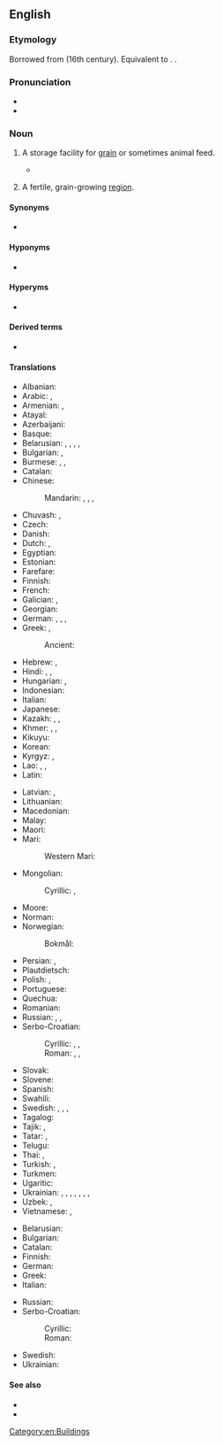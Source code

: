 ==English==
{{wikipedia}}

===Etymology===
{{root|en|ine-pro|*ǵerh₂-}}
Borrowed from {{bor|en|la|grānārium}} (16th century). Equivalent to {{suffix|en|grain|ary}}. {{doublet|en|garner}}.

===Pronunciation===
* {{IPA|en|/ˈɡɹænəɹi/}}
* {{audio|en|LL-Q1860 (eng)-Vealhurl-granary.wav|Audio (UK)}}

===Noun===
{{en-noun|+|granarys|pl2qual=obsolete}}

# {{lb|en|agriculture}} A storage facility for [[grain]] or sometimes animal feed.
#* {{quote-book|en|year=1837| year_published= 1977 |page=237|title= {{w|Mauprat}} |author= {{w|George Sand}}|trans=Stanley Young|publisher=Cassandra Editions|url= https://books.google.co.nz/books?id=NTTeAwAAQBAJ |isbn= 9780897338677 |passage= For a long time the dormouse and polecat had seemed to him overfeeble enemies for his restless valour, even as the '''granary''' floor seemed to afford too narrow a field. Every day he read the papers of the previous day in the servants' hall of the houses he visited, and it appeared to him that this war in America, which was hailed as the awakening of the spirit of liberty and justice in the New World, ought to produce a revolution in France.}}
# {{lb|en|figuratively}} A fertile, grain-growing [[region]].

====Synonyms====
* {{sense|fertile region}} {{l|en|breadbasket}}

==== Hyponyms ====
* {{sense|fertile region}} {{l|en|rice bowl}}

==== Hyperyms ====
* {{sense|fertile region}} {{l|en|food bowl}}

====Derived terms====
* {{l|en|granary bread}}

====Translations====
{{trans-top|storage facility}}
* Albanian: {{t+|sq|hambar|m}}
* Arabic: {{t|ar|مَخْزَن الْحُبُوب|m}}, {{t|ar|شُونَة|f}}
* Armenian: {{t+|hy|ամբար}}, {{t+|hy|շտեմարան}}
* Atayal: {{t|tay|khu}}
* Azerbaijani: {{t+|az|anbar}}
* Basque: {{t|eu|aletegi}}
* Belarusian: {{t|be|збожжасхо́вішча|n}}, {{t|be|сві́ран|m}}, {{t|be|клець|f}}, {{t|be|жы́тніца|f}}, {{t|be|амба́р|m}}
* Bulgarian: {{t+|bg|хамба́р|m}}, {{t+|bg|жи́тница|f}}
* Burmese: {{t+|my|စည့်}}, {{t+|my|ကျီ}}, {{t+|my|စပါးကျီ}}
* Catalan: {{t+|ca|graner}}
* Chinese:
*: Mandarin: {{t|cmn|筒倉}}, {{t|cmn|筒仓|tr=tǒngcāng}}, {{t+|cmn|糧倉}}, {{t+|cmn|粮仓|tr=liángcāng}}
* Chuvash: {{t|cv|ампар}}, {{t|cv|кӗлет}}
* Czech: {{t|cs|sýpka|f}}
* Danish: {{t+|da|lade|c}}
* Dutch: {{t+|nl|graanschuur}}, {{t+|nl|spieker|m}}
* Egyptian: {{t-egy|mẖr|h=m-a:Xr-r:pr}}
* Estonian: {{t+|et|ait}}
* Farefare: {{t|gur|bãarɛ}}
* Finnish: {{t+|fi|aitta}}
* French: {{t+|fr|grenier|m}}
* Galician: {{t+|gl|hórreo|m}}, {{t+|gl|celeiro|m}}
* Georgian: {{t|ka|ბეღელი}}
* German: {{t+|de|Getreidespeicher|m}}, {{t|de|Kornhaus|n}}, {{t+|de|Kornspeicher|m}}, {{t+|de|Speicher|m}}
* Greek: {{t+|el|σιταποθήκη|m}}, {{t+|el|σιτοβολώνας|m}}
*: Ancient: {{t|grc|σιτοθήκη|f}}
* Hebrew: {{t+|he|מַמְּגוּרָה|f|tr=mamgurá}}, {{t+|he|אָסָם|m|tr=asám}}
* Hindi: {{t|hi|धान्यागार|m}}, {{t|hi|अन्नागार|m}}, {{t+|hi|बखारी|f}}
* Hungarian: {{t+|hu|magtár}}, {{t+|hu|hombár}}
* Indonesian: {{t+|id|lumbung}}
* Italian: {{t+|it|granaio}}
* Japanese: {{t+|ja|穀倉|tr=こくそう, kokusō}}
* Kazakh: {{t|kk|қамба}}, {{t|kk|қойма}}, {{t|kk|албар}}
* Khmer: {{t+|km|តឹក}}, {{t+|km|ជង្រុក}}, {{t+|km|កោដ្ឋ}}
* Kikuyu: {{t|ki|ikũmbĩ|c5}}
* Korean: {{t+|ko|곡창 (穀倉)}}
* Kyrgyz: {{t+|ky|кампа}}, {{t+|ky|амбар}}
* Lao: {{t|lo|ຍຸ້ງ}}, {{t+|lo|ສາງ}}, {{t|lo|ເຍັຽ}}
* Latin: {{t|la|grānārium|n}}
{{trans-mid}}
* Latvian: {{t|lv|klēts|f}}, {{t|lv|klēts|m}}
* Lithuanian: {{t|lt|klė́tis|f}}
* Macedonian: {{t|mk|амбар|m}}
* Malay: {{t|ms|jelapang}}
* Maori: {{t|mi|pātaka pata}}
* Mari:
*: Western Mari: {{t|mrj|клӓт}}
* Mongolian:
*: Cyrillic: {{t+|mn|амбаар}}, {{t+|mn|агуулах}}
* Moore: {{t|mos|baoore}}
* Norman: {{t|nrf|grain'nie|f}}
* Norwegian:
*: Bokmål: {{t+|nb|låve|m}}
* Persian: {{t+|fa|انبار|tr=anbâr}}, {{t+|fa|انبار غله|tr=anbâr-e ğalle}}
* Plautdietsch: {{t|pdt|Spikja|m}}
* Polish: {{t+|pl|spichlerz|m}}, {{t+|pl|spichrz|m}}
* Portuguese: {{t+|pt|celeiro|m}}
* Quechua: {{t|qu|pirwa}}
* Romanian: {{t+|ro|grânar}}
* Russian: {{t+|ru|зернохрани́лище|n}}, {{t+|ru|амба́р|m}}, {{t+|ru|жи́тница|f}}
* Serbo-Croatian:
*: Cyrillic: {{t|sh|жи̏тница|f}}, {{t|sh|а̏мба̄р|m}}, {{t|sh|ха̏мба̄р|m}}
*: Roman: {{t+|sh|žȉtnica|f}}, {{t+|sh|ȁmbār|m}}, {{t+|sh|hȁmbār|m}}
* Slovak: {{t+|sk|sýpka|f}}
* Slovene: {{t|sl|kašča|f}}
* Spanish: {{t+|es|granero|m}}
* Swahili: {{t+|sw|ghala}}
* Swedish: {{t|sv|spannmålsmagasin|n}}, {{t+|sv|sädesmagasin|n}}, {{t+|sv|kornbod|c}}, {{t+|sv|lada|c}}
* Tagalog: {{t|tl|kamalig}}
* Tajik: {{t|tg|анбор}}, {{t|tg|анбори ғалла}}
* Tatar: {{t|tt|амбар}}, {{t+|tt|келәт}}
* Telugu: {{t+|te|కోష్ఠము}}
* Thai: {{t+|th|ยุ้ง}}, {{t+|th|ฉาง}}
* Turkish: {{t|tr|hububat ambarı}}, {{t+|tr|tahıl ambarı}}
* Turkmen: {{t+|tk|ammar}}
* Ugaritic: {{t|uga|𐎀𐎒𐎎}}
* Ukrainian: {{t|uk|шпіхлі́р|m}}, {{t|uk|зерносхо́вище|n}}, {{t|uk|жи́тниця|f}}, {{t+|uk|комо́ра|f}}, {{t+|uk|амба́р|m}}, {{t|uk|гамазе́й|m}}, {{t|uk|гамазе́я|f}}, {{t|uk|си́панець|m}}
* Uzbek: {{t+|uz|ombor}}, {{t+|uz|omborxona}}
* Vietnamese: {{t|vi|kho thóc}}, {{t|vi|[[kho]] [[ngũ cốc]]}}
{{trans-bottom}}

{{trans-top|fertile, grain-growing region}}
* Belarusian: {{t|be|жы́тніца|f}}
* Bulgarian: {{t+|bg|жи́тница|f}}
* Catalan: {{t+|ca|graner|m}}
* Finnish: {{t+|fi|vilja-aitta}}
* German: {{t+|de|Kornkammer|f}}
* Greek: {{t+|el|σιτοβολώνας|m}}
* Italian: {{t+|it|granaio|m}}
{{trans-mid}}
* Russian: {{t+|ru|жи́тница|f}}
* Serbo-Croatian:
*: Cyrillic: {{t|sh|жи̏тница|f}}
*: Roman: {{t+|sh|žȉtnica|f}}
* Swedish: {{t+|sv|kornbod|c}}
* Ukrainian: {{t|uk|жи́тниця|f}}
{{trans-bottom}}

====See also====
* {{l|en|silo}}
* {{l|en|grain elevator}}

[[Category:en:Buildings]]